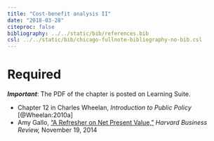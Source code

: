 ```yaml
---
title: "Cost-benefit analysis II"
date: "2018-03-28"
citeproc: false
bibliography: ../../static/bib/references.bib
csl: ../../static/bib/chicago-fullnote-bibliography-no-bib.csl
---
```


# Required

***Important***: The PDF of the chapter is posted on Learning Suite.

- <i class="fa fa-file-pdf-o" aria-hidden="true"></i> Chapter 12 in Charles Wheelan, *Introduction to Public Policy* [@Wheelan:2010a]
- <i class="fa fa-external-link" aria-hidden="true"></i> Amy Gallo, ["A Refresher on Net Present Value,"](https://hbr.org/2014/11/a-refresher-on-net-present-value) *Harvard Business Review,* November 19, 2014
